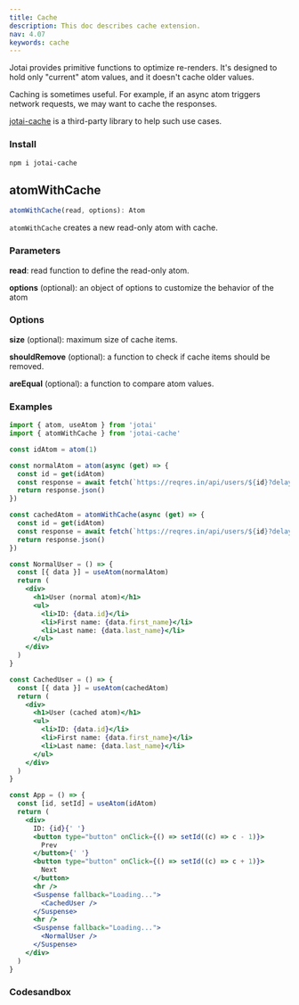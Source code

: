 ```yaml
---
title: Cache
description: This doc describes cache extension.
nav: 4.07
keywords: cache
---
```


Jotai provides primitive functions to optimize re-renders.
It's designed to hold only "current" atom values,
and it doesn't cache older values.

Caching is sometimes useful. For example, if an async atom
triggers network requests, we may want to cache the responses.

[jotai-cache](https://github.com/jotai-labs/jotai-cache) is
a third-party library to help such use cases.

### Install

```
npm i jotai-cache
```

## atomWithCache

```js
atomWithCache(read, options): Atom
```

`atomWithCache` creates a new read-only atom with cache.

### Parameters

**read**: read function to define the read-only atom.

**options** (optional): an object of options to customize the behavior of the atom

### Options

**size** (optional): maximum size of cache items.

**shouldRemove** (optional): a function to check if cache items should be removed.

**areEqual** (optional): a function to compare atom values.

### Examples

```jsx
import { atom, useAtom } from 'jotai'
import { atomWithCache } from 'jotai-cache'

const idAtom = atom(1)

const normalAtom = atom(async (get) => {
  const id = get(idAtom)
  const response = await fetch(`https://reqres.in/api/users/${id}?delay=1`)
  return response.json()
})

const cachedAtom = atomWithCache(async (get) => {
  const id = get(idAtom)
  const response = await fetch(`https://reqres.in/api/users/${id}?delay=1`)
  return response.json()
})

const NormalUser = () => {
  const [{ data }] = useAtom(normalAtom)
  return (
    <div>
      <h1>User (normal atom)</h1>
      <ul>
        <li>ID: {data.id}</li>
        <li>First name: {data.first_name}</li>
        <li>Last name: {data.last_name}</li>
      </ul>
    </div>
  )
}

const CachedUser = () => {
  const [{ data }] = useAtom(cachedAtom)
  return (
    <div>
      <h1>User (cached atom)</h1>
      <ul>
        <li>ID: {data.id}</li>
        <li>First name: {data.first_name}</li>
        <li>Last name: {data.last_name}</li>
      </ul>
    </div>
  )
}

const App = () => {
  const [id, setId] = useAtom(idAtom)
  return (
    <div>
      ID: {id}{' '}
      <button type="button" onClick={() => setId((c) => c - 1)}>
        Prev
      </button>{' '}
      <button type="button" onClick={() => setId((c) => c + 1)}>
        Next
      </button>
      <hr />
      <Suspense fallback="Loading...">
        <CachedUser />
      </Suspense>
      <hr />
      <Suspense fallback="Loading...">
        <NormalUser />
      </Suspense>
    </div>
  )
}
```

### Codesandbox

<CodeSandbox id="h09znd" />
